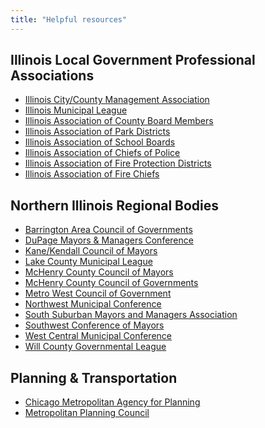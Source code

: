 ```yaml
---
title: "Helpful resources"
---
```


## Illinois Local Government Professional Associations

* [Illinois City/County Management Association](http://www.ilcma.org/)
* [Illinois Municipal League](http://www.iml.org/)
* [Illinois Association of County Board Members](http://www.ilcounty.org/)
* [Illinois Association of Park Districts](http://www.ilparks.org/)
* [Illinois Association of School Boards](http://www.iasb.com/)
* [Illinois Association of Chiefs of Police](http://www.ilchiefs.org/)
* [Illinois Association of Fire Protection Districts](http://www.iafpd.org/)
* [Illinois Association of Fire Chiefs](http://www.iafc.org/)

## Northern Illinois Regional Bodies

* [Barrington Area Council of Governments](http://www.bacog.org/)
* [DuPage Mayors & Managers Conference](https://dmmc-cog.org/)
* [Kane/Kendall Council of Mayors](http://www.kkcom.org/)
* [Lake County Municipal League](http://www.lakecountyleague.org/)
* [McHenry County Council of Mayors](http://www.mchenrycountycom.org/)
* [McHenry County Council of Governments](http://www.mchenrycountycog.org/)
* [Metro West Council of Government](http://www.metrowestcog.org/)
* [Northwest Municipal Conference](http://www.nwmc-cog.org/)
* [South Suburban Mayors and Managers Association](http://www.ssmma.org/)
* [Southwest Conference of Mayors](http://www.swmayors.com/)
* [West Central Municipal Conference](http://www.westcook.org/)
* [Will County Governmental League](http://www.wcgl.org/)

## Planning & Transportation

* [Chicago Metropolitan Agency for Planning](http://www.cmap.illinois.gov/)
* [Metropolitan Planning Council](http://www.metroplanning.org/)